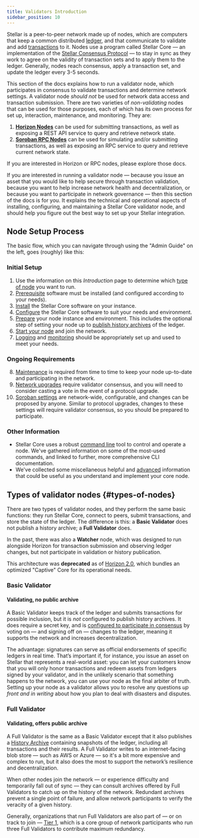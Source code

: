 ```yaml
---
title: Validators Introduction
sidebar_position: 10
---
```



Stellar is a peer-to-peer network made up of nodes, which are computers that keep a common distributed [ledger](../learn/fundamentals/stellar-data-structures/ledgers.mdx), and that communicate to validate and add [transactions](../learn/fundamentals/transactions/operations-and-transactions.mdx) to it. Nodes use a program called Stellar Core — an implementation of the [Stellar Consensus Protocol](../learn/fundamentals/stellar-consensus-protocol.mdx) — to stay in sync as they work to agree on the validity of transaction sets and to apply them to the ledger. Generally, nodes reach consensus, apply a transaction set, and update the ledger every 3-5 seconds.

This section of the docs explains how to run a validator node, which participates in consensus to validate transactions and determine network settings. A validator node _should not_ be used for network data access and transaction submission. There are two varieties of _non-validating_ nodes that can be used for those purposes, each of which has its own process for set up, interaction, maintenance, and monitoring. They are:

1. [**Horizon Nodes**](../data/horizon/README.mdx) can be used for submitting transactions, as well as exposing a REST API service to query and retrieve network state.
2. [**Soroban RPC Nodes**](../data/rpc/README.mdx) can be used for simulating and/or submitting transactions, as well as exposing an RPC service to query and retrieve current network state.

If you are interested in Horizon or RPC nodes, please explore those docs.

If you are interested in running a validator node — because you issue an asset that you would like to help secure through transaction validation, because you want to help increase network health and decentralization, or because you want to participate in network governance — then this section of the docs is for you. It explains the technical and operational aspects of installing, configuring, and maintaining a Stellar Core validator node, and should help you figure out the best way to set up your Stellar integration.

## Node Setup Process

The basic flow, which you can navigate through using the "Admin Guide" on the left, goes (roughly) like this:

### Initial Setup

1. Use the information on this _Introduction_ page to determine which [type of node](#types-of-nodes) you want to run.
2. [Prerequisite](./admin-guide/prerequisites.mdx) software must be installed (and configured according to your needs).
3. [Install](./admin-guide/installation.mdx) the Stellar Core software on your instance.
4. [Configure](./admin-guide/configuring.mdx) the Stellar Core software to suit your needs and environment.
5. [Prepare](./admin-guide/environment-preparation.mdx) your node instance and environment. This includes the optional step of setting your node up to [publish history archives](./admin-guide/publishing-history-archives.mdx) of the ledger.
6. [Start your node](./admin-guide/running-node.mdx) and join the network.
7. [Logging](./admin-guide/logging.mdx) and [monitoring](./admin-guide/monitoring.mdx) should be appropriately set up and used to meet your needs.

### Ongoing Requirements

8. [Maintenance](./admin-guide/maintenance.mdx) is required from time to time to keep your node up-to-date and participating in the network.
9. [Network upgrades](./admin-guide/network-upgrades.mdx) require validator consensus, and you will need to consider casting a vote in the event of a protocol upgrade.
10. [Soroban settings](./admin-guide/soroban-settings.mdx) are network-wide, configurable, and changes can be proposed by anyone. Similar to protocol upgrades, changes to these settings will require validator consensus, so you should be prepared to participate.

### Other Information

- Stellar Core uses a robust [command line](./admin-guide/commands.mdx) tool to control and operate a node. We've gathered information on some of the most-used commands, and linked to further, more comprehensive CLI documentation.
- We've collected some miscellaneous helpful and [advanced](./admin-guide/advanced.mdx) information that could be useful as you understand and implement your core node.

## Types of validator nodes {#types-of-nodes}

There are two types of validator nodes, and they perform the same basic functions: they run Stellar Core, connect to peers, submit transactions, and store the state of the ledger. The difference is this: a **Basic Validator** does not publish a history archive; a **Full Validator** does.

<Alert>

In the past, there was also a **Watcher** node, which was designed to run alongside Horizon for transaction submission and observing ledger changes, but not participate in validation or history publication.

This architecture was **deprecated** as of [Horizon 2.0](https://www.stellar.org/developers-blog/a-new-sun-on-the-horizon), which bundles an optimized "Captive" Core for its operational needs.

</Alert>

### Basic Validator

#### Validating, no public archive

A Basic Validator keeps track of the ledger and submits transactions for possible inclusion, but it is _not_ configured to publish history archives. It does require a secret key, and is [configured to participate in consensus](./admin-guide/configuring.mdx#validating-node) by voting on — and signing off on — changes to the ledger, meaning it supports the network and increases decentralization.

The advantage: signatures can serve as official endorsements of specific ledgers in real time. That’s important if, for instance, you issue an asset on Stellar that represents a real-world asset: you can let your customers know that you will only honor transactions and redeem assets from ledgers signed by your validator, and in the unlikely scenario that something happens to the network, you can use your node as the final arbiter of truth. Setting up your node as a validator allows you to resolve any questions _up front and in writing_ about how you plan to deal with disasters and disputes.

### Full Validator

#### Validating, offers public archive

A Full Validator is the same as a Basic Validator except that it also publishes a [History Archive](./admin-guide/environment-preparation.mdx) containing snapshots of the ledger, including all transactions and their results. A Full Validator writes to an internet-facing blob store — such as AWS or Azure — so it's a bit more expensive and complex to run, but it also does the most to support the network’s resilience and decentralization.

When other nodes join the network — or experience difficulty and temporarily fall out of sync — they can consult archives offered by Full Validators to catch up on the history of the network. Redundant archives prevent a single point of failure, and allow network participants to verify the veracity of a given history.

Generally, organizations that run Full Validators are also part of — or on track to join — [Tier 1](./tier-1-orgs.mdx), which is a core group of network participants who run three Full Validators to contribute maximum redundancy.

